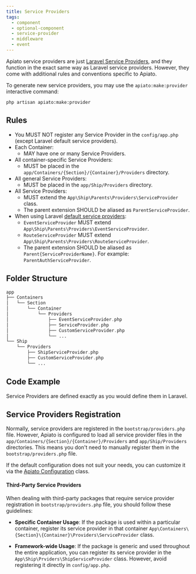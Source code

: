 ```yaml
---
title: Service Providers
tags:
  - component
  - optional-component
  - service-provider
  - middleware
  - event
---
```


Apiato service providers are just [Laravel Service Providers](https://laravel.com/docs/providers),
and they function in the exact same way as Laravel service providers.
However, they come with additional rules and conventions specific to Apiato.

To generate new service providers,
you may use the `apiato:make:provider` interactive command:

```
php artisan apiato:make:provider
```

## Rules

- You MUST NOT register any Service Provider in the `config/app.php` (except Laravel default service providers).
- Each Container:
  - MAY have one or many Service Providers.
- All container-specific Service Providers:
  - MUST be placed in the `app/Containers/{Section}/{Container}/Providers` directory.
- All general Service Providers:
  - MUST be placed in the `app/Ship/Providers` directory.
- All Service Providers:
  - MUST extend the `App\Ship\Parents\Providers\ServiceProvider` class.
  - The parent extension SHOULD be aliased as `ParentServiceProvider`.
- When using Laravel [default service providers](#laravel-service-providers):
  - `EventServiceProvider` MUST extend `App\Ship\Parents\Providers\EventServiceProvider`.
  - `RouteServiceProvider` MUST extend `App\Ship\Parents\Providers\RouteServiceProvider`.
  - The parent extension SHOULD be aliased as `Parent{ServiceProviderName}`. For example: `ParentAuthServiceProvider`.

## Folder Structure

```php
app
├── Containers
│   └── Section
│       └── Container
│           └── Providers
│               ├── EventServiceProvider.php
│               ├── ServiceProvider.php
│               ├── CustomServiceProvider.php
│               └── ...
└── Ship
    └── Providers
        ├── ShipServiceProvider.php
        ├── CustomServiceProvider.php
        └── ...
```

## Code Example

Service Providers are defined exactly as you would define them in Laravel.

## Service Providers Registration
Normally, service providers are registered in the `bootstrap/providers.php` file.
However, Apiato is configured
to load all service provider files in the `app/Containers/{Section}/{Container}/Providers` and `app/Ship/Providers` directories.
This means you don't need to manually register them in the `bootstrap/providers.php` file.

If the default configuration does not suit your needs,
you can customize it via the [Apiato Configuration](../../framework-features/advance-configuration.mdx#providers) class.

#### Third-Party Service Providers

When dealing with third-party packages that require service provider registration in `bootstrap/providers.php` file,
you should follow these guidelines:

- **Specific Container Usage**: If the package is used within a particular container, register its service provider in that container `App\Containers\{Section}\{Container}\Providers\ServiceProvider` class.

- **Framework-wide Usage**: If the package is generic and used throughout the entire application, you can register its service provider in the `App\Ship\Prviders\ShipServiceProvider` class. However, avoid registering it directly in `config/app.php`.
